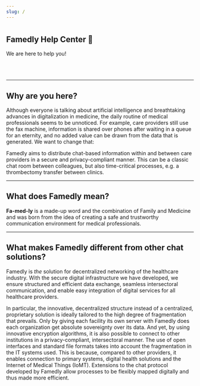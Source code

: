```yaml
---
slug: /
---
```



# 

<div class="hero hero--primary">
  <div class="container">
    <h2 class="hero__title">Famedly Help Center 👋</h2>
    <p class="hero__subtitle">We are here to help you! </p>
  </div>
</div>
<br></br>

---

## Why are you here?

Although everyone is talking about artificial intelligence and breathtaking advances in digitalization in medicine, the daily routine of medical professionals seems to be unnoticed. For example, care providers still use the fax machine, information is shared over phones after waiting in a queue for an eternity, and no added value can be drawn from the data that is generated. We want to change that:

Famedly aims to distribute chat-based information within and between care providers in a secure and privacy-compliant manner. This can be a classic chat room between colleagues, but also time-critical processes, e.g. a thrombectomy transfer between clinics.

---

## What does Famedly mean?

**Fa-med-ly** is a made-up word and the combination of Family and Medicine and was born from the idea of creating a safe and trustworthy communication environment for medical professionals.

---

## What makes Famedly different from other chat solutions?

Famedly is *the* solution for decentralized networking of the healthcare industry. With the secure digital infrastructure we have developed, we ensure structured and efficient data exchange, seamless intersectoral communication, and enable easy integration of digital services for all healthcare providers.

In particular, the innovative, decentralized structure instead of a centralized, proprietary solution is ideally tailored to the high degree of fragmentation that prevails. Only by giving each facility its own server with Famedly does each organization get absolute sovereignty over its data. And yet, by using innovative encryption algorithms, it is also possible to connect to other institutions in a privacy-compliant, intersectoral manner. The use of open interfaces and standard file formats takes into account the fragmentation in the IT systems used. This is because, compared to other providers, it enables connection to primary systems, digital health solutions and the Internet of Medical Things (IoMT). Extensions to the chat protocol developed by Famedly allow processes to be flexibly mapped digitally and thus made more efficient.
